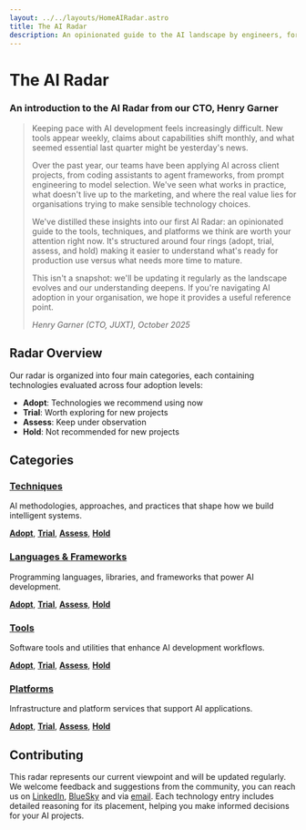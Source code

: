 ```yaml
---
layout: ../../layouts/HomeAIRadar.astro
title: The AI Radar
description: An opinionated guide to the AI landscape by engineers, for engineers
---
```


# The AI Radar

### An introduction to the AI Radar from our CTO, Henry Garner

> Keeping pace with AI development feels increasingly difficult. New tools appear weekly, claims about capabilities shift monthly, and what seemed essential last quarter might be yesterday's news.
> 
> Over the past year, our teams have been applying AI across client projects, from coding assistants to agent frameworks, from prompt engineering to model selection. We've seen what works in practice, what doesn't live up to the marketing, and where the real value lies for organisations trying to make sensible technology choices.
> 
> We've distilled these insights into our first AI Radar: an opinionated guide to the tools, techniques, and platforms we think are worth your attention right now. It's structured around four rings (adopt, trial, assess, and hold) making it easier to understand what's ready for production use versus what needs more time to mature.
> 
> This isn't a snapshot: we'll be updating it regularly as the landscape evolves and our understanding deepens. If you're navigating AI adoption in your organisation, we hope it provides a useful reference point.
> 
> _Henry Garner (CTO, JUXT), October 2025_


## Radar Overview

Our radar is organized into four main categories, each containing technologies evaluated across four adoption levels:

- **Adopt**: Technologies we recommend using now
- **Trial**: Worth exploring for new projects
- **Assess**: Keep under observation
- **Hold**: Not recommended for new projects

## Categories

### [Techniques](/ai-radar/techniques/)

AI methodologies, approaches, and practices that shape how we build intelligent systems.

**[Adopt](/ai-radar/techniques#adopt)**, **[Trial](/ai-radar/techniques#trial)**, **[Assess](/ai-radar/techniques#assess)**, **[Hold](/ai-radar/techniques#hold)**

### [Languages & Frameworks](/ai-radar/languages-frameworks/)

Programming languages, libraries, and frameworks that power AI development.

**[Adopt](/ai-radar/languages-frameworks#adopt)**, **[Trial](/ai-radar/languages-frameworks#trial)**, **[Assess](/ai-radar/languages-frameworks#assess)**, **[Hold](/ai-radar/languages-frameworks#hold)**

### [Tools](/ai-radar/tools/)

Software tools and utilities that enhance AI development workflows.

**[Adopt](/ai-radar/tools#adopt)**, **[Trial](/ai-radar/tools#trial)**, **[Assess](/ai-radar/tools#assess)**, **[Hold](/ai-radar/tools#hold)**

### [Platforms](/ai-radar/platforms/)

Infrastructure and platform services that support AI applications.

**[Adopt](/ai-radar/platforms#adopt)**, **[Trial](/ai-radar/platforms#trial)**, **[Assess](/ai-radar/platforms#assess)**, **[Hold](/ai-radar/platforms#hold)**

## Contributing

This radar represents our current viewpoint and will be updated regularly. We welcome feedback and suggestions from the community, you can reach us on [LinkedIn](https://www.linkedin.com/company/juxt-juxt-pro-/posts/?), [BlueSky](https://bsky.app/profile/juxt.pro) and via [email](mailto:info@juxt.pro). Each technology entry includes detailed reasoning for its placement, helping you make informed decisions for your AI projects.
